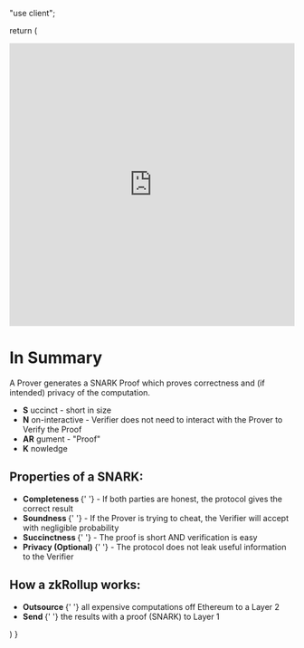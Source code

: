"use client";


  return (
    <div>
      <div className="pb-6 pt-6">
        <iframe
          width="100%"
          height="500px"
          src="https://www.youtube.com/embed/C0uJs8hwaRY?si=i5M-km0509al10VK"
          title="YouTube video player"
          frameborder="0"
          allow="accelerometer; autoplay; clipboard-write; encrypted-media; gyroscope; picture-in-picture; web-share"
          referrerpolicy="strict-origin-when-cross-origin"
          allowfullscreen
        ></iframe>
      </div>
      <div>
        <h1>In Summary</h1>
        <p>
          A Prover generates a SNARK Proof which proves correctness and (if
          intended) privacy of the computation.
        </p>
        <div>
          <ul>
            <li>
              <strong className="rounded bg-main p-1 text-darkText">S</strong>
              uccinct - short in size
            </li>
            <li>
              <strong className="rounded bg-main p-1 text-darkText">N</strong>
              on-interactive - Verifier does not need to interact with the
              Prover to Verify the Proof
            </li>
            <li>
              <strong className="rounded bg-main p-1 text-darkText">AR</strong>
              gument - "Proof"
            </li>
            <li>
              <strong className="rounded bg-main p-1 text-darkText">K</strong>
              nowledge
            </li>
          </ul>
        </div>
        <div>
          <h2>Properties of a SNARK:</h2>
          <ul>
            <li>
              <strong className="rounded bg-main p-1 text-darkText">
                Completeness
              </strong>{' '}
              - If both parties are honest, the protocol gives the correct
              result
            </li>
            <li>
              <strong className="rounded bg-main p-1 text-darkText">
                Soundness
              </strong>{' '}
              - If the Prover is trying to cheat, the Verifier will accept with
              negligible probability
            </li>
            <li>
              <strong className="rounded bg-main p-1 text-darkText">
                Succinctness
              </strong>{' '}
              - The proof is short AND verification is easy
            </li>
            <li>
              <strong className="rounded bg-main p-1 text-darkText">
                Privacy (Optional)
              </strong>{' '}
              - The protocol does not leak useful information to the Verifier
            </li>
          </ul>
        </div>
        <div>
          <h2>How a zkRollup works:</h2>
          <ul>
            <li>
              <strong className="rounded bg-main p-1 text-darkText">
                Outsource
              </strong>{' '}
              all expensive computations off Ethereum to a Layer 2
            </li>
            <li>
              <strong className="rounded bg-main p-1 text-darkText">
                Send
              </strong>{' '}
              the results with a proof (SNARK) to Layer 1
            </li>
          </ul>
        </div>
      </div>
    </div>
  )
}
